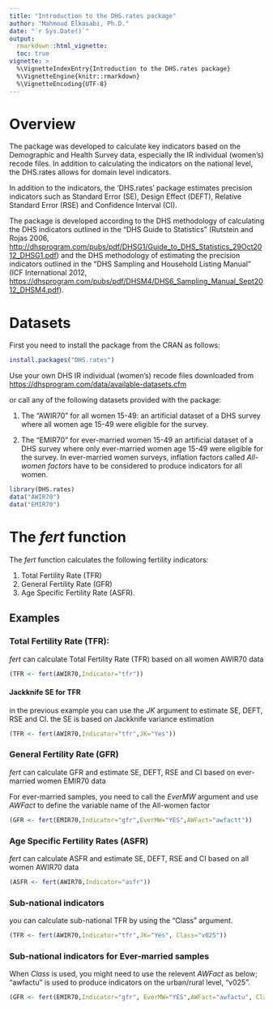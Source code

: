 ---
title: "Introduction to the DHS.rates package"
author: "Mahmoud Elkasabi, Ph.D."
date: "`r Sys.Date()`"
output:
  rmarkdown::html_vignette:
  toc: true
vignette: >
  %\VignetteIndexEntry{Introduction to the DHS.rates package}
  %\VignetteEngine{knitr::rmarkdown}
  %\VignetteEncoding{UTF-8}
---

# Overview

The package was developed to calculate key indicators based on the Demographic and Health Survey data, especially the IR individual (women's) recode files. 
In addition to calculating the indicators on the national level, the DHS.rates allows for domain level indicators.

In addition to the indicators, the 'DHS.rates' package estimates precision indicators such as Standard Error (SE), Design Effect (DEFT), Relative Standard Error (RSE) and Confidence Interval (CI).

The package is developed according to the DHS methodology of calculating the DHS indicators outlined in the "DHS Guide to Statistics" (Rutstein and Rojas 2006,
    <http://dhsprogram.com/pubs/pdf/DHSG1/Guide_to_DHS_Statistics_29Oct2012_DHSG1.pdf>) 
    and the DHS methodology of estimating the precision indicators outlined in the "DHS Sampling and Household Listing Manual" (ICF International 2012, 
    <https://dhsprogram.com/pubs/pdf/DHSM4/DHS6_Sampling_Manual_Sept2012_DHSM4.pdf>).
 
# Datasets
First you need to install the package from the CRAN as follows:

```{r, eval = FALSE }
install.packages("DHS.rates")
```


Use your own DHS IR individual (women's) recode files downloaded from <https://dhsprogram.com/data/available-datasets.cfm>

or call any of the following datasets provided with the package:

1. The "AWIR70" for all women 15-49: 
   an artificial dataset of a DHS survey where all women age 15-49 were eligible for the survey. 

2. The "EMIR70" for ever-married women 15-49
   an artificial dataset of a DHS survey where only ever-married women age 15-49 were eligible for the survey. In  ever-married women surveys, inflation factors called _All-women factors_ have to be considered to produce indicators for all women.   

```{r }
library(DHS.rates)
data("AWIR70")
data("EMIR70")
```


# The _fert_ function

The _fert_ function calculates the following fertility indicators:

1. Total Fertility Rate (TFR)
2. General Fertility Rate (GFR) 
3. Age Specific Fertility Rate (ASFR).

## Examples

### Total Fertility Rate (TFR):

_fert_ can calculate Total Fertility Rate (TFR) based on all women AWIR70 data

```{r }
(TFR <- fert(AWIR70,Indicator="tfr"))
```

#### Jackknife SE for TFR

in the previous example you can use the _JK_ argument to estimate SE, DEFT, RSE and CI.
the SE is based on Jackknife variance estimation

```{r }
(TFR <- fert(AWIR70,Indicator="tfr",JK="Yes"))
```

### General Fertility Rate (GFR)

_fert_ can calculate GFR and estimate SE, DEFT, RSE and CI based on ever-married women EMIR70 data

For ever-married samples, you need to call the _EverMW_ argument and use _AWFact_ to define the variable name of the All-women factor

```{r }
(GFR <- fert(EMIR70,Indicator="gfr",EverMW="YES",AWFact="awfactt"))
```

### Age Specific Fertility Rates (ASFR)

_fert_ can calculate ASFR and estimate SE, DEFT, RSE and CI based on all women AWIR70 data

```{r }
(ASFR <- fert(AWIR70,Indicator="asfr"))
```


### Sub-national indicators 

you can calculate sub-national TFR by using the "Class" argument.

```{r }
(TFR <- fert(AWIR70,Indicator="tfr",JK="Yes", Class="v025"))
```

### Sub-national indicators for Ever-married samples 

When _Class_ is used, you might need to use the relevent _AWFact_ as below; "awfactu" is used to produce indicators on the urban/rural level, "v025".

```{r }
(GFR <- fert(EMIR70,Indicator="gfr", EverMW="YES",AWFact="awfactu", Class="v025"))
```

